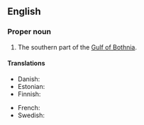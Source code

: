 ==English==
{{wikipedia}}

===Proper noun===
{{en-proper noun}}

# The southern part of the [[Gulf of Bothnia]].

====Translations====
{{trans-top|southern part of the Gulf of Bothnia}}
* Danish: {{t|da|Bottenhavet|n}}
* Estonian: {{t-|et|Selkämeri}}
* Finnish: {{t-|fi|Selkämeri}}
{{trans-mid}}
* French: {{t|fr|mer de Botnie|f}}
* Swedish: {{t|sv|Bottenhavet|n}}
{{trans-bottom}}